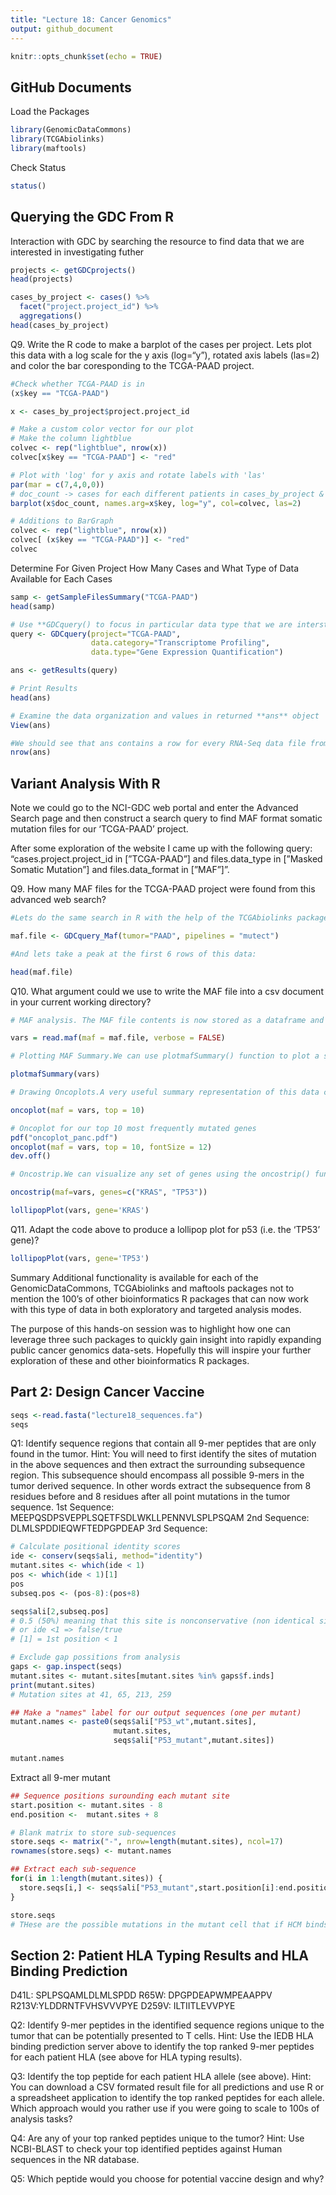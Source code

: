 ```yaml
---
title: "Lecture 18: Cancer Genomics"
output: github_document
---
```


```r
knitr::opts_chunk$set(echo = TRUE)
```

## GitHub Documents

Load the Packages
```r
library(GenomicDataCommons)
library(TCGAbiolinks)
library(maftools)
```

Check Status
```r
status()
```

## Querying the GDC From R
 Interaction with GDC by searching the resource to find data that we are interested in investigating futher
```r
projects <- getGDCprojects()
head(projects)
```

```r
cases_by_project <- cases() %>%
  facet("project.project_id") %>%
  aggregations()
head(cases_by_project)
```

Q9. Write the R code to make a barplot of the cases per project. Lets plot this data with a log scale for the y axis (log="y"), rotated axis labels (las=2) and color the bar coresponding to the TCGA-PAAD project.

```r
#Check whether TCGA-PAAD is in
(x$key == "TCGA-PAAD")
```

```r
x <- cases_by_project$project.project_id

# Make a custom color vector for our plot
# Make the column lightblue
colvec <- rep("lightblue", nrow(x))
colvec[x$key == "TCGA-PAAD"] <- "red"

# Plot with 'log' for y axis and rotate labels with 'las'
par(mar = c(7,4,0,0))  
# doc_count -> cases for each different patients in cases_by_project & it shows cases for TCGA-PAAD
barplot(x$doc_count, names.arg=x$key, log="y", col=colvec, las=2)
```

```r
# Additions to BarGraph
colvec <- rep("lightblue", nrow(x))
colvec[ (x$key == "TCGA-PAAD")] <- "red"
colvec
```

Determine For Given Project How Many Cases and What Type of Data Available for Each Cases

```r
samp <- getSampleFilesSummary("TCGA-PAAD")
head(samp)
```

```r
# Use **GDCquery() to focus in particular data type that we are intersted in such as 'find all genes expression data files for all pancreatic cancer patients'
query <- GDCquery(project="TCGA-PAAD",
                  data.category="Transcriptome Profiling",
                  data.type="Gene Expression Quantification")

ans <- getResults(query)
```

```r
# Print Results
head(ans)
```

```r
# Examine the data organization and values in returned **ans** object
View(ans)
```

```r
#We should see that ans contains a row for every RNA-Seq data file from the ‘TCGA-PAAD’ project. At the time of writing this was 546 RNA-Seq data files.
nrow(ans)
```

## Variant Analysis With R
Note we could go to the NCI-GDC web portal and enter the Advanced Search page and then construct a search query to find MAF format somatic mutation files for our ‘TCGA-PAAD’ project.

After some exploration of the website I came up with the following query: “cases.project.project_id in ["TCGA-PAAD"] and files.data_type in ["Masked Somatic Mutation"] and files.data_format in ["MAF"]”.

Q9. How many MAF files for the TCGA-PAAD project were found from this advanced web search?

```r
#Lets do the same search in R with the help of the TCGAbiolinks package function GDCquery_Maf(). For brevity we will focus on only one of the MAF files for this project, namely the MuTect2 workflow variant calls.

maf.file <- GDCquery_Maf(tumor="PAAD", pipelines = "mutect")
```

```r
#And lets take a peak at the first 6 rows of this data:

head(maf.file)
```

Q10. What argument could we use to write the MAF file into a csv document in your current working directory?

```r
# MAF analysis. The MAF file contents is now stored as a dataframe and the maftools package workflow, which starts with a MAF file or dataframe, can proceed, starting with reading the pancreatic cancer MAF file.

vars = read.maf(maf = maf.file, verbose = FALSE)
```

```r
# Plotting MAF Summary.We can use plotmafSummary() function to plot a summary of the maf object, which displays number of variants in each sample as a stacked barplot and variant types as a boxplot summarized by Variant_Classification. We can add either mean or median line to the stacked barplot to display average/median number of variants across the cohort.

plotmafSummary(vars)
```

```r
# Drawing Oncoplots.A very useful summary representation of this data can be obtained via so-called oncoplots, also known as waterfall plots.

oncoplot(maf = vars, top = 10)
```

```r
# Oncoplot for our top 10 most frequently mutated genes
pdf("oncoplot_panc.pdf")
oncoplot(maf = vars, top = 10, fontSize = 12)
dev.off()
```

```r
# Oncostrip.We can visualize any set of genes using the oncostrip() function, which draws mutations in each sample similar to the graphic on the NCI-GDC web portal. Note that oncostrip() can be used to draw any number of genes using the input top or genes arguments

oncostrip(maf=vars, genes=c("KRAS", "TP53"))
```

```r
lollipopPlot(vars, gene='KRAS')

```

Q11. Adapt the code above to produce a lollipop plot for p53 (i.e. the ‘TP53’ gene)?

```r
lollipopPlot(vars, gene='TP53')
```

Summary
Additional functionality is available for each of the GenomicDataCommons, TCGAbiolinks and maftools packages not to mention the 100’s of other bioinformatics R packages that can now work with this type of data in both exploratory and targeted analysis modes.

The purpose of this hands-on session was to highlight how one can leverage three such packages to quickly gain insight into rapidly expanding public cancer genomics data-sets. Hopefully this will inspire your further exploration of these and other bioinformatics R packages.

## Part 2: Design Cancer Vaccine
```r
seqs <-read.fasta("lecture18_sequences.fa")
seqs
```

Q1: Identify sequence regions that contain all 9-mer peptides that are only found in the tumor. Hint: You will need to first identify the sites of mutation in the above sequences and then extract the surrounding subsequence region. This subsequence should encompass all possible 9-mers in the tumor derived sequence. In other words extract the subsequence from 8 residues before and 8 residues after all point mutations in the tumor sequence.
  1st Sequence: MEEPQSDPSVEPPLSQETFSDLWKLLPENNVLSPLPSQAM
  2nd Sequence: DLMLSPDDIEQWFTEDPGPDEAP
  3rd Sequence:

```r
# Calculate positional identity scores
ide <- conserv(seqs$ali, method="identity")
mutant.sites <- which(ide < 1) 
pos <- which(ide < 1)[1]
pos
subseq.pos <- (pos-8):(pos+8)

seqs$ali[2,subseq.pos]
# 0.5 (50%) meaning that this site is nonconservative (non identical site)
# or ide <1 => false/true
# [1] = 1st position < 1
```

```r
# Exclude gap possitions from analysis
gaps <- gap.inspect(seqs)
mutant.sites <- mutant.sites[mutant.sites %in% gaps$f.inds]
print(mutant.sites)
# Mutation sites at 41, 65, 213, 259
```

```r
## Make a "names" label for our output sequences (one per mutant)
mutant.names <- paste0(seqs$ali["P53_wt",mutant.sites],
                       mutant.sites,
                       seqs$ali["P53_mutant",mutant.sites])

mutant.names
```

Extract all 9-mer mutant
```r
## Sequence positions surounding each mutant site
start.position <- mutant.sites - 8
end.position <-  mutant.sites + 8
```

```r
# Blank matrix to store sub-sequences
store.seqs <- matrix("-", nrow=length(mutant.sites), ncol=17)
rownames(store.seqs) <- mutant.names
```

```r
## Extract each sub-sequence
for(i in 1:length(mutant.sites)) {
  store.seqs[i,] <- seqs$ali["P53_mutant",start.position[i]:end.position[i]]
}

store.seqs
# THese are the possible mutations in the mutant cell that if HCM binds to these sequences it can produce a tumor.
```

## Section 2: Patient HLA Typing Results and HLA Binding Prediction

D41L: SPLPSQAMLDLMLSPDD
R65W: DPGPDEAPWMPEAAPPV
R213V:YLDDRNTFVHSVVVPYE
D259V: ILTIITLEVVPYE

Q2: Identify 9-mer peptides in the identified sequence regions unique to the tumor that can be potentially presented to T cells. Hint: Use the IEDB HLA binding prediction server above to identify the top ranked 9-mer peptides for each patient HLA (see above for HLA typing results).

Q3: Identify the top peptide for each patient HLA allele (see above). Hint: You can download a CSV formated result file for all predictions and use R or a spreadsheet application to identify the top ranked peptides for each allele. Which approach would you rather use if you were going to scale to 100s of analysis tasks?

Q4: Are any of your top ranked peptides unique to the tumor? Hint: Use NCBI-BLAST to check your top identified peptides against Human sequences in the NR database.

Q5: Which peptide would you choose for potential vaccine design and why?